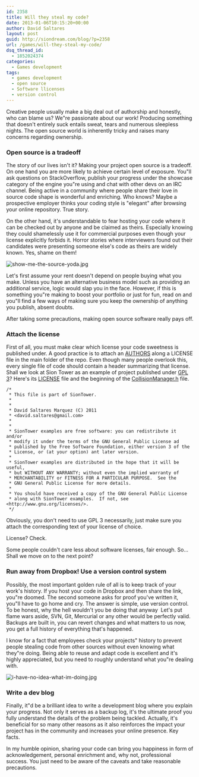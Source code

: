 ```yaml
---
id: 2358
title: Will they steal my code?
date: 2013-01-06T10:15:20+00:00
author: David Saltares
layout: post
guid: http://siondream.com/blog/?p=2358
url: /games/will-they-steal-my-code/
dsq_thread_id:
  - 1852024374
categories:
  - Games development
tags:
  - games development
  - open source
  - Software llicenses
  - version control
---
```


Creative people usually make a big deal out of authorship and honestly, who can blame us? We"re passionate about our work! Producing something that doesn't entirely suck entails sweat, tears and numerous sleepless nights. The open source world is inherently tricky and raises many concerns regarding ownership.

### Open source is a tradeoff

The story of our lives isn't it? Making your project open source is a tradeoff. On one hand you are more likely to achieve certain level of exposure. You"ll ask questions on StackOverflow, publish your progress under the showcase category of the engine you"re using and chat with other devs on an IRC channel. Being active in a community where people share their love in source code shape is wonderful and enriching. Who knows? Maybe a prospective employer thinks your coding style is "elegant" after browsing your online repository. True story.

On the other hand, it's understandable to fear hosting your code where it can be checked out by anyone and be claimed as theirs. Especially knowing they could shamelessly use it for commercial purposes even though your license explicitly forbids it. Horror stories where interviewers found out their candidates were presenting someone else's code as theirs are widely known. Yes, shame on them!

![show-me-the-source-yoda.jpg](/img/wp/show-me-the-source-yoda.webp)

Let's first assume your rent doesn't depend on people buying what you make. Unless you have an alternative business model such as providing an additional service, logic would slap you in the face. However, if this is something you"re making to boost your portfolio or just for fun, read on and you"ll find a few ways of making sure you keep the ownership of anything you publish, absent doubts.

After taking some precautions, making open source software really pays off.

### Attach the license

First of all, you must make clear which license your code sweetness is published under. A good practice is to attach an [AUTHORS](http://www.gnu.org/prep/maintain/html_node/Recording-Contributors.html) along a LICENSE file in the main folder of the repo. Even though many people overlook this, every single file of code should contain a header summarizing that license. Shall we look at Sion Tower as an example of project published under [GPL 3](http://gplv3.fsf.org/)? Here's its [LICENSE](https://forja.rediris.es/plugins/scmsvn/viewcvs.php/siontower/trunk/src/LICENSE?root=cusl5-iberogre&view=markup) file and the beginning of the [CollisionManager.h](https://forja.rediris.es/plugins/scmsvn/viewcvs.php/siontower/trunk/src/include/collisionManager.h?root=cusl5-iberogre&rev=238&view=markup) file.

```
/*
 * This file is part of SionTower.
 *
 *
 * David Saltares Marquez (C) 2011
 * <david.saltares@gmail.com>
 *
 *
 * SionTower examples are free software: you can redistribute it and/or
 * modify it under the terms of the GNU General Public License ad
 * published by the Free Software Foundation, either version 3 of the
 * License, or (at your option) ant later version.
 *
 * SionTower examples are distributed in the hope that it will be useful,
 * but WITHOUT ANY WARRANTY; without even the implied warranty of
 * MERCHANTABILITY or FITNESS FOR A PARTICULAR PURPOSE.  See the
 * GNU General Public License for more details.
 *
 * You should have received a copy of the GNU General Public License
 * along with SionTower examples.  If not, see <http://www.gnu.org/licenses/>.
 */
```

Obviously, you don't need to use GPL 3 necessarily, just make sure you attach the corresponding text of your license of choice.

License? Check.

Some people couldn't care less about software licenses, fair enough. So… Shall we move on to the next point?

### Run away from Dropbox! Use a version control system

Possibly, the most important golden rule of all is to keep track of your work's history. If you host your code in Dropbox and then share the link, you"re doomed. The second someone asks for proof you've written it, you"ll have to go home and cry. The answer is simple, use version control. To be honest, why the hell wouldn't you be doing that anyway  Let's put flame wars aside, SVN, Git, Mercurial or any other would be perfectly valid. Backups are built in, you can revert changes and what matters to us now, you get a full history of everything that's happened.

I know for a fact that employees check your projects" history to prevent people stealing code from other sources without even knowing what they"re doing. Being able to reuse and adapt code is excellent and it's highly appreciated, but you need to roughly understand what you"re dealing with.

![i-have-no-idea-what-im-doing.jpg](/img/wp/i-have-no-idea-what-im-doing.webp)

### Write a dev blog

Finally, it"d be a brilliant idea to write a development blog where you explain your progress. Not only it serves as a backup log, it's the ultimate proof you fully understand the details of the problem being tackled. Actually, it's beneficial for so many other reasons as it also reinforces the impact your project has in the community and increases your online presence. Key facts.

In my humble opinion, sharing your code can bring you happiness in form of acknowledgement, personal enrichment and, why not, professional success. You just need to be aware of the caveats and take reasonable precautions.

